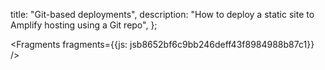   title: "Git-based deployments",
  description: "How to deploy a static site to Amplify hosting using a Git repo",
};






<Fragments fragments={{js: jsb8652bf6c9bb246deff43f8984988b87c1}} />